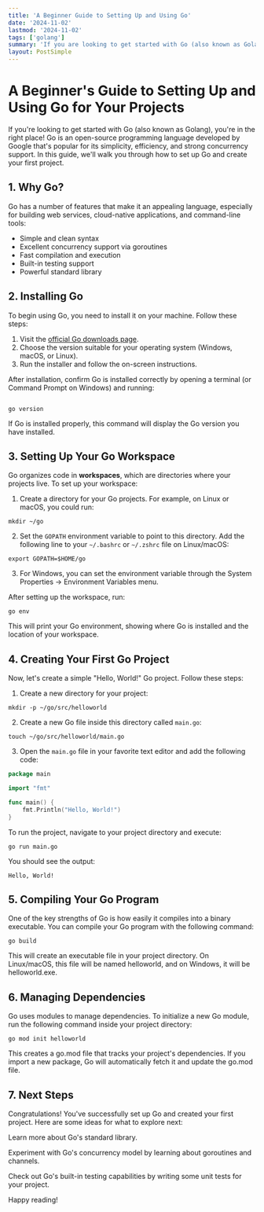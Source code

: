 ```yaml
---
title: 'A Beginner Guide to Setting Up and Using Go'
date: '2024-11-02'
lastmod: '2024-11-02'
tags: ['golang']
summary: 'If you are looking to get started with Go (also known as Golang), you are in the right place! Go is an open-source programming language'
layout: PostSimple
---
```



# A Beginner's Guide to Setting Up and Using Go for Your Projects

If you're looking to get started with Go (also known as Golang), you're in the right place! Go is an open-source programming language developed by Google that's popular for its simplicity, efficiency, and strong concurrency support. In this guide, we'll walk you through how to set up Go and create your first project.

## 1. Why Go?

Go has a number of features that make it an appealing language, especially for building web services, cloud-native applications, and command-line tools:

- Simple and clean syntax
- Excellent concurrency support via goroutines
- Fast compilation and execution
- Built-in testing support
- Powerful standard library

## 2. Installing Go

To begin using Go, you need to install it on your machine. Follow these steps:

1. Visit the [official Go downloads page](https://golang.org/dl/).
2. Choose the version suitable for your operating system (Windows, macOS, or Linux).
3. Run the installer and follow the on-screen instructions.

After installation, confirm Go is installed correctly by opening a terminal (or Command Prompt on Windows) and running:

```

go version

```

If Go is installed properly, this command will display the Go version you have installed.

## 3. Setting Up Your Go Workspace

Go organizes code in **workspaces**, which are directories where your projects live. To set up your workspace:

1. Create a directory for your Go projects. For example, on Linux or macOS, you could run:

```
mkdir ~/go
```

2. Set the `GOPATH` environment variable to point to this directory. Add the following line to your `~/.bashrc` or `~/.zshrc` file on Linux/macOS:

```
export GOPATH=$HOME/go
```

3. For Windows, you can set the environment variable through the System Properties -> Environment Variables menu.

After setting up the workspace, run:

```
go env
```

This will print your Go environment, showing where Go is installed and the location of your workspace.

## 4. Creating Your First Go Project

Now, let's create a simple "Hello, World!" Go project. Follow these steps:

1. Create a new directory for your project:

```
mkdir -p ~/go/src/helloworld
```

2. Create a new Go file inside this directory called `main.go`:

```
touch ~/go/src/helloworld/main.go
```

3. Open the `main.go` file in your favorite text editor and add the following code:

```go
package main

import "fmt"

func main() {
    fmt.Println("Hello, World!")
}
```

To run the project, navigate to your project directory and execute:

```go:
go run main.go
```

You should see the output:

```
Hello, World!
```

## 5. Compiling Your Go Program

One of the key strengths of Go is how easily it compiles into a binary executable. You can compile your Go program with the following command:

```go:
go build
```

This will create an executable file in your project directory. On Linux/macOS, this file will be named helloworld, and on Windows, it will be helloworld.exe.

## 6. Managing Dependencies

Go uses modules to manage dependencies. To initialize a new Go module, run the following command inside your project directory:

```go:
go mod init helloworld
```

This creates a go.mod file that tracks your project's dependencies. If you import a new package, Go will automatically fetch it and update the go.mod file.

## 7. Next Steps

Congratulations! You've successfully set up Go and created your first project. Here are some ideas for what to explore next:

Learn more about Go's standard library.

Experiment with Go's concurrency model by learning about goroutines and channels.

Check out Go's built-in testing capabilities by writing some unit tests for your project.

Happy reading! <Twemoji emoji="clinking-beer-mugs" />
